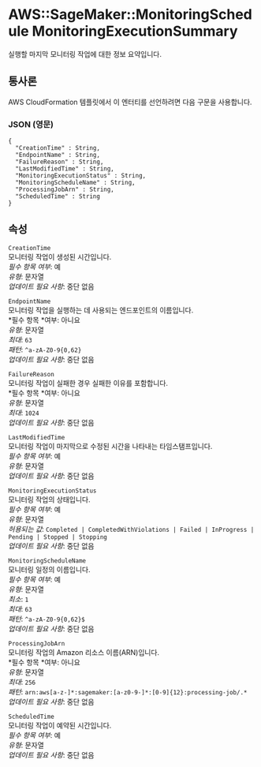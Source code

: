 # AWS::SageMaker::MonitoringSchedule MonitoringExecutionSummary

실행할 마지막 모니터링 작업에 대한 정보 요약입니다.

## 통사론

AWS CloudFormation 템플릿에서 이 엔터티를 선언하려면 다음 구문을 사용합니다.

### JSON (영문)

```
{
  "CreationTime" : String,
  "EndpointName" : String,
  "FailureReason" : String,
  "LastModifiedTime" : String,
  "MonitoringExecutionStatus" : String,
  "MonitoringScheduleName" : String,
  "ProcessingJobArn" : String,
  "ScheduledTime" : String
}
```

## 속성

`CreationTime`  
모니터링 작업이 생성된 시간입니다.  
_필수 항목 여부_: 예  
_유형_: 문자열  
_업데이트 필요 사항_: 중단 없음

`EndpointName`  
모니터링 작업을 실행하는 데 사용되는 엔드포인트의 이름입니다.  
*필수 항목 *여부: 아니요  
_유형_: 문자열  
_최대_: `63`  
_패턴_: `^a-zA-Z0-9{0,62}`  
_업데이트 필요 사항_: 중단 없음

`FailureReason`  
모니터링 작업이 실패한 경우 실패한 이유를 포함합니다.  
*필수 항목 *여부: 아니요  
_유형_: 문자열  
_최대_: `1024`  
_업데이트 필요 사항_: 중단 없음

`LastModifiedTime`  
모니터링 작업이 마지막으로 수정된 시간을 나타내는 타임스탬프입니다.  
_필수 항목 여부_: 예  
_유형_: 문자열  
_업데이트 필요 사항_: 중단 없음

`MonitoringExecutionStatus`  
모니터링 작업의 상태입니다.  
_필수 항목 여부_: 예  
_유형_: 문자열  
_허용되는 값_: `Completed | CompletedWithViolations | Failed | InProgress | Pending | Stopped | Stopping`  
_업데이트 필요 사항_: 중단 없음

`MonitoringScheduleName`  
모니터링 일정의 이름입니다.  
_필수 항목 여부_: 예  
_유형_: 문자열  
_최소_: `1`  
_최대_: `63`  
_패턴_: `^a-zA-Z0-9{0,62}$`  
_업데이트 필요 사항_: 중단 없음

`ProcessingJobArn`  
모니터링 작업의 Amazon 리소스 이름(ARN)입니다.  
*필수 항목 *여부: 아니요  
_유형_: 문자열  
_최대_: `256`  
_패턴_: `arn:aws[a-z-]*:sagemaker:[a-z0-9-]*:[0-9]{12}:processing-job/.*`  
_업데이트 필요 사항_: 중단 없음

`ScheduledTime`  
모니터링 작업이 예약된 시간입니다.  
_필수 항목 여부_: 예  
_유형_: 문자열  
_업데이트 필요 사항_: 중단 없음
